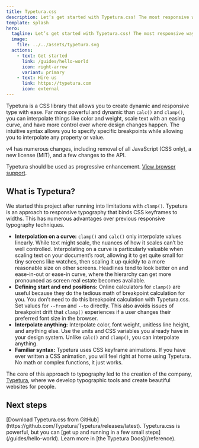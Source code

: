 ```yaml
---
title: Typetura.css
description: Let’s get started with Typetura.css! The most responsive way to style text on your website.
template: splash
hero:
  tagline: Let’s get started with Typetura.css! The most responsive way to style text on your website.
  image:
    file: ../../assets/typetura.svg
  actions:
    - text: Get started
      link: /guides/hello-world
      icon: right-arrow
      variant: primary
    - text: Hire us
      link: https://typetura.com
      icon: external
---
```



Typetura is a CSS library that allows you to create dynamic and responsive type with ease. Far more powerful and dynamic than `calc()` and `clamp()`, you can interpolate things like color and weight, scale text with an easing curve, and have more control over where design changes happen. The intuitive syntax allows you to specify specific breakpoints while allowing you to interpolate any property or value.

v4 has numerous changes, including removal of all JavaScript (CSS only), a new license (MIT), and a few changes to the API.

Typetura should be used as progressive enhancement. [View browser support](https://caniuse.com/mdn-css_at-rules_property).

## What is Typetura?

We started this project after running into limitations with `clamp()`. Typetura is an approach to responsive typography that binds CSS keyframes to widths. This has numerous advantages over previous responsive typography techniques.

- **Interpolation on a curve:** `clamp()` and `calc()` only interpolate values linearly. While text might scale, the nuances of how it scales can’t be well controlled. Interpolating on a curve is particularly valuable when scaling text on your document’s root, allowing it to get quite small for tiny screens like watches, then scaling it up quickly to a more reasonable size on other screens. Headlines tend to look better on and ease-in-out or ease-in curve, where the hierarchy can get more pronounced as screen real estate becomes available.
- **Defining start and end positions:** Online calculators for `clamp()` are useful because they do the tedious math of breakpoint calculation for you. You don’t need to do this breakpoint calculation with Typetura.css. Set values for `--from` and `--to` directly. This also avoids issues of breakpoint drift that `clamp()` experiences if a user changes their preferred font size in the browser.
- **Interpolate anything:** Interpolate color, font weight, unitless line height, and anything else. Use the units and CSS variables you already have in your design system. Unlike `calc()` and `clamp()`, you can interpolate anything.
- **Familiar syntax:** Typetura uses CSS keyframe animations. If you have ever written a CSS animation, you will feel right at home using Typetura. No math or complex functions, it just works.

The core of this approach to typography led to the creation of the company, [Typetura](https://typetura.com), where we develop typographic tools and create beautiful websites for people.

## Next steps

<CardGrid stagger>
	<Card title="Download Typeutra.css" icon="add-document">
		[Download Typetura.css from GitHub](https://github.com/Typetura/Typetura/releases/latest).
	</Card>
	<Card title="Get up and running" icon="rocket">
		Typetura.css is powerful, but you can [get up and running in a few small steps](/guides/hello-world).
	</Card>
	<Card title="Read our documentation" icon="open-book">
		Learn more in [the Typetura Docs](/reference).
	</Card>
</CardGrid>
